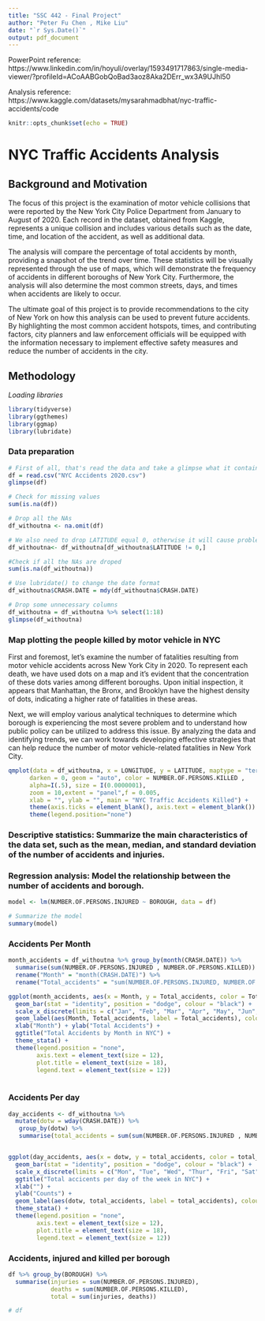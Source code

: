 ```yaml
---
title: "SSC 442 - Final Project"
author: "Peter Fu Chen , Mike Liu"
date: "`r Sys.Date()`"
output: pdf_document
---
```


PowerPoint reference: https://www.linkedin.com/in/hoyuli/overlay/1593491717863/single-media-viewer/?profileId=ACoAABGobQoBad3aoz8Aka2DErr_wx3A9UJhl50

Analysis reference: https://www.kaggle.com/datasets/mysarahmadbhat/nyc-traffic-accidents/code


```r
knitr::opts_chunk$set(echo = TRUE)
```

# NYC Traffic Accidents Analysis

## Background and Motivation

The focus of this project is the examination of motor vehicle collisions that were reported by the New York City Police Department from January to August of 2020. Each record in the dataset, obtained from Kaggle, represents a unique collision and includes various details such as the date, time, and location of the accident, as well as additional data.

The analysis will compare the percentage of total accidents by month, providing a snapshot of the trend over time. These statistics will be visually represented through the use of maps, which will demonstrate the frequency of accidents in different boroughs of New York City. Furthermore, the analysis will also determine the most common streets, days, and times when accidents are likely to occur.

The ultimate goal of this project is to provide recommendations to the city of New York on how this analysis can be used to prevent future accidents. By highlighting the most common accident hotspots, times, and contributing factors, city planners and law enforcement officials will be equipped with the information necessary to implement effective safety measures and reduce the number of accidents in the city.


## Methodology

*Loading libraries*
```r
library(tidyverse)
library(ggthemes)
library(ggmap)
library(lubridate)
```


### Data preparation

```r
# First of all, that's read the data and take a glimpse what it contains
df = read.csv("NYC Accidents 2020.csv")
glimpse(df)
```

```r
# Check for missing values
sum(is.na(df))
```


```r
# Drop all the NAs
df_withoutna <- na.omit(df)

# We also need to drop LATITUDE equal 0, otherwise it will cause problems when we plot
df_withoutna<- df_withoutna[df_withoutna$LATITUDE != 0,]

#Check if all the NAs are droped
sum(is.na(df_withoutna))
```

```r
# Use lubridate() to change the date format
df_withoutna$CRASH.DATE = mdy(df_withoutna$CRASH.DATE)
```


```r
# Drop some unnecessary columns
df_withoutna = df_withoutna %>% select(1:18)
glimpse(df_withoutna)
```

### Map plotting the people killed by motor vehicle in NYC

First and foremost, let's examine the number of fatalities resulting from motor vehicle accidents across New York City in 2020. To represent each death, we have used dots on a map and it's evident that the concentration of these dots varies among different boroughs. Upon initial inspection, it appears that Manhattan, the Bronx, and Brooklyn have the highest density of dots, indicating a higher rate of fatalities in these areas.

Next, we will employ various analytical techniques to determine which borough is experiencing the most severe problem and to understand how public policy can be utilized to address this issue. By analyzing the data and identifying trends, we can work towards developing effective strategies that can help reduce the number of motor vehicle-related fatalities in New York City.


```r
qmplot(data = df_withoutna, x = LONGITUDE, y = LATITUDE, maptype = "terrain",
      darken = 0, geom = "auto", color = NUMBER.OF.PERSONS.KILLED , 
      alpha=I(.5), size = I(0.0000001), 
      zoom = 10,extent = "panel",f = 0.005, 
      xlab = "", ylab = "", main = "NYC Traffic Accidents Killed") +
      theme(axis.ticks = element_blank(), axis.text = element_blank()) +
      theme(legend.position="none")
```


### Descriptive statistics: Summarize the main characteristics of the data set, such as the mean, median, and standard deviation of the number of accidents and injuries.





### Regression analysis: Model the relationship between the number of accidents and borough. 

```r
model <- lm(NUMBER.OF.PERSONS.INJURED ~ BOROUGH, data = df)

# Summarize the model
summary(model)
```

### Accidents Per Month

```r
month_accidents = df_withoutna %>% group_by(month(CRASH.DATE)) %>%
  summarise(sum(NUMBER.OF.PERSONS.INJURED , NUMBER.OF.PERSONS.KILLED)) %>%
  rename("Month" = "month(CRASH.DATE)") %>%
  rename("Total_accidents" = "sum(NUMBER.OF.PERSONS.INJURED, NUMBER.OF.PERSONS.KILLED)")

ggplot(month_accidents, aes(x = Month, y = Total_accidents, color = Total_accidents)) +
  geom_bar(stat = "identity", position = "dodge", colour = "black") +
  scale_x_discrete(limits = c("Jan", "Feb", "Mar", "Apr", "May", "Jun", "Jul", "Aug")) +
  geom_label(aes(Month, Total_accidents, label = Total_accidents), colour = "Black", size = 2.5) +
  xlab("Month") + ylab("Total Accidents") +
  ggtitle("Total Accidents by Month in NYC") +
  theme_stata() +
  theme(legend.position = "none", 
        axis.text = element_text(size = 12),
        plot.title = element_text(size = 18),
        legend.text = element_text(size = 12)) 
  
```

### Accidents Per day

```r
day_accidents <- df_withoutna %>% 
  mutate(dotw = wday(CRASH.DATE)) %>% 
   group_by(dotw) %>%
   summarise(total_accidents = sum(sum(NUMBER.OF.PERSONS.INJURED , NUMBER.OF.PERSONS.KILLED)))


ggplot(day_accidents, aes(x = dotw, y = total_accidents, color = total_accidents)) +
  geom_bar(stat = "identity", position = "dodge", colour = "black") +
  scale_x_discrete(limits = c("Mon", "Tue", "Wed", "Thur", "Fri", "Sat", "Sun")) +
  ggtitle("Total accicents per day of the week in NYC") +
  xlab("") +
  ylab("Counts") +
  geom_label(aes(dotw, total_accidents, label = total_accidents), colour = "Black", size = 2.5) +
  theme_stata() +
  theme(legend.position = "none", 
        axis.text = element_text(size = 12),
        plot.title = element_text(size = 18),
        legend.text = element_text(size = 12)) 
```


### Accidents, injured and killed per borough

```r
df %>% group_by(BOROUGH) %>% 
  summarise(injuries = sum(NUMBER.OF.PERSONS.INJURED),
            deaths = sum(NUMBER.OF.PERSONS.KILLED),
            total = sum(injuries, deaths))
```










```r
# df
```















